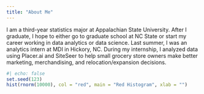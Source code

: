 ```yaml
---
title: "About Me"
---
```


I am a third-year statistics major at Appalachian State University. After I graduate, I hope to either go to graduate school at NC State or start my career working in data analytics or data science. Last summer, I was an analytics intern at MDI in Hickory, NC. During my internship, I analyzed data using Placer.ai and SiteSeer to help small grocery store owners make better marketing, merchandising, and relocation/expansion decisions.  



```r
#| echo: false
set.seed(123)
hist(rnorm(10000), col = "red", main = "Red Histogram", xlab = "")
```

